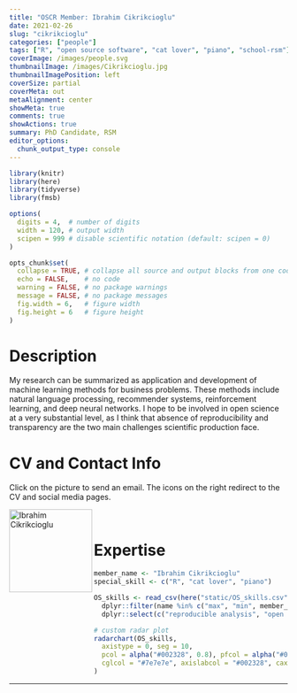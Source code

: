 ```yaml
---
title: "OSCR Member: Ibrahim Cikrikcioglu"
date: 2021-02-26
slug: "cikrikcioglu"
categories: ["people"]
tags: ["R", "open source software", "cat lover", "piano", "school-rsm"] # top 3 categories + unique + school
coverImage: /images/people.svg
thumbnailImage: /images/Cikrikcioglu.jpg
thumbnailImagePosition: left
coverSize: partial
coverMeta: out
metaAlignment: center
showMeta: true
comments: true
showActions: true
summary: PhD Candidate, RSM
editor_options: 
  chunk_output_type: console
---
```


```r

library(knitr)
library(here)
library(tidyverse)
library(fmsb)

options(
  digits = 4,  # number of digits
  width = 120, # output width
  scipen = 999 # disable scientific notation (default: scipen = 0)
)

opts_chunk$set(
  collapse = TRUE, # collapse all source and output blocks from one code chunk into a single block
  echo = FALSE,    # no code
  warning = FALSE, # no package warnings
  message = FALSE, # no package messages
  fig.width = 6,   # figure width
  fig.height = 6   # figure height
)

```

# Description

My research can be summarized as application and development of machine learning methods for business problems. These methods include natural language processing, recommender systems, reinforcement learning, and deep neural networks. I hope to be involved in open science at a very substantial level, as I think that absence of reproducibility and transparency are the two main challenges scientific production face.

# CV and Contact Info

Click on the picture to send an email. The icons on the right redirect to the CV and social media pages.

<!-- EMAIL -->
<p>
  <a href="mailto:cikrikcioglu@rsm.nl">
  <img border="0" alt="Ibrahim Cikrikcioglu" src="/images/Cikrikcioglu.jpg" width="150" height="150" align="left">
  </a>
</p>

<!-- CV -->
<p align="center">
  <a href="https://drive.google.com/file/d/1KGXCRQqgYkYFyXjC1roUN7T4y2_Ddhhx/view?usp=sharing" class="fa fa-file fa-2x" style="color:#00B969;">
  </a>
</p>

<!-- GITHUB -->
<p align="center">
  <a href="https://github.com/ibrahimciko" class="fa fa-github fa-2x" style="color:#000000;">
  </a>
</p>

<!-- LINKEDIN -->
<p align="center">
  <a href="https://www.linkedin.com/in/ibrahim-cikrikcioglu-750248b6/" class="fa fa-linkedin fa-2x" style="color:#000000;">
  </a>
</p>

<BR>

# Expertise

```r

member_name <- "Ibrahim Cikrikcioglu"
special_skill <- c("R", "cat lover", "piano")

OS_skills <- read_csv(here("static/OS_skills.csv")) %>%
  dplyr::filter(name %in% c("max", "min", member_name)) %>%
  dplyr::select(c("reproducible analysis", "open source software", all_of(special_skill), "data management", "open access", "data sharing", "preregistration"))

# custom radar plot
radarchart(OS_skills,
  axistype = 0, seg = 10,
  pcol = alpha("#002328", 0.8), pfcol = alpha("#00B969", 0.6), plwd = 4, centerzero = TRUE, # polygon
  cglcol = "#7e7e7e", axislabcol = "#002328", caxislabels = seq(0, 10, 2), cglwd = 0.8 # grid
)

```

***



